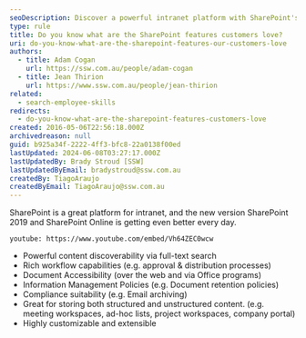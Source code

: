 ```yaml
---
seoDescription: Discover a powerful intranet platform with SharePoint's robust features, including full-text search, rich workflows, and document accessibility.
type: rule
title: Do you know what are the SharePoint features customers love?
uri: do-you-know-what-are-the-sharepoint-features-our-customers-love
authors:
  - title: Adam Cogan
    url: https://ssw.com.au/people/adam-cogan
  - title: Jean Thirion
    url: https://www.ssw.com.au/people/jean-thirion
related:
  - search-employee-skills
redirects:
  - do-you-know-what-are-the-sharepoint-features-customers-love
created: 2016-05-06T22:56:18.000Z
archivedreason: null
guid: b925a34f-2222-4ff3-bfc8-22a0138f00ed
lastUpdated: 2024-06-08T03:27:17.000Z
lastUpdatedBy: Brady Stroud [SSW]
lastUpdatedByEmail: bradystroud@ssw.com.au
createdBy: TiagoAraujo
createdByEmail: TiagoAraujo@ssw.com.au
---
```


SharePoint is a great platform for intranet, and the new version SharePoint 2019 and SharePoint Online is getting even better every day.

`youtube: https://www.youtube.com/embed/Vh64ZEC0wcw`
- Powerful content discoverability via full-text search
- Rich workflow capabilities (e.g. approval & distribution processes)
- Document Accessibility (over the web and via Office programs)
- Information Management Policies (e.g. Document retention policies)
- Compliance suitability (e.g. Email archiving)
- Great for storing both structured and unstructured content. (e.g. meeting workspaces, ad-hoc lists, project workspaces, company portal)
- Highly customizable and extensible
